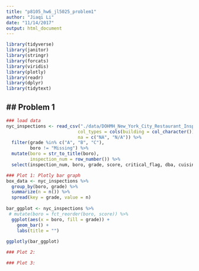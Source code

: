```yaml
---
title: "p8105_hw6_jl5025_problem1"
author: "Jiaqi Li"
date: "11/14/2017"
output: html_document
---
```

```r
library(tidyverse)
library(janitor)
library(stringr)
library(forcats)
library(viridis)
library(plotly)
library(readr)
library(dplyr)
library(tidytext)
```
## Problem 1
-----------------------------------------------------------------------
```r
### load data
nyc_inspections <- read_csv("./data/DOHMH_New_York_City_Restaurant_Inspection_Results.csv.gz", 
                           col_types = cols(building = col_character()),
                           na = c("NA", "N/A")) %>% 
  filter(grade %in% c("A", "B", "C"),
         boro != "Missing") %>% 
  mutate(boro = str_to_title(boro),
         inspection_num = row_number()) %>%
  select(inspection_num, boro, grade, score, critical_flag, dba, cuisine_description, zipcode, violation_description)
```

```r
### Plot 1: Plotly bar graph
box_data <- nyc_inspections %>% 
  group_by(boro, grade) %>% 
  summarize(n = n()) %>% 
  spread(key = grade, value = n)
  
bar_ggplot <- nyc_inspections %>% 
 # mutate(boro = fct_reorder(boro, score)) %>% 
  ggplot(aes(x = boro, fill = grade)) +
    geom_bar() +
    labs(title = "")
  
ggplotly(bar_ggplot)

```

```r
### Plot 2:
```

```r
### Plot 3:
```


